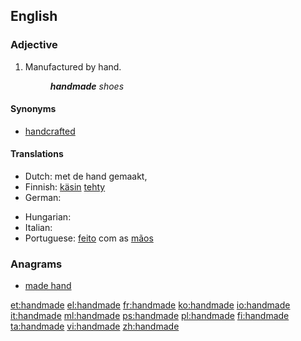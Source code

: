 ==English==

===Adjective===
{{en-adj|-}}

# Manufactured by hand.
#: '''''handmade''' shoes''

====Synonyms====
* [[handcrafted]]

====Translations====
{{trans-top|made by hand}}
* Dutch: met de hand gemaakt, {{t|nl|handgemaakt}}
* Finnish: [[käsin]] [[tehdä|tehty]]
* German: {{t|de|handgemacht}}
{{trans-mid}}
* Hungarian: {{t|hu|kézzel készített}}
* Italian: {{t|it|fatto a mano}}
* Portuguese: [[feito]] com as [[mão]]s
{{trans-bottom}}

===Anagrams===
* [[made hand#English|made hand]]

[[et:handmade]]
[[el:handmade]]
[[fr:handmade]]
[[ko:handmade]]
[[io:handmade]]
[[it:handmade]]
[[ml:handmade]]
[[ps:handmade]]
[[pl:handmade]]
[[fi:handmade]]
[[ta:handmade]]
[[vi:handmade]]
[[zh:handmade]]